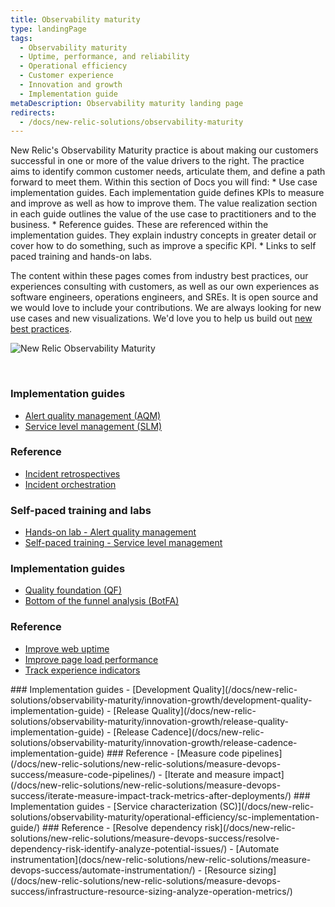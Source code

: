 ```yaml
---
title: Observability maturity
type: landingPage
tags:
  - Observability maturity
  - Uptime, performance, and reliability
  - Operational efficiency
  - Customer experience
  - Innovation and growth
  - Implementation guide
metaDescription: Observability maturity landing page
redirects:
  - /docs/new-relic-solutions/observability-maturity
---
```


<LandingPageHero>

 <HeroContent>
   New Relic's Observability Maturity practice is about making our customers successful in one or more of the value drivers to the right. The practice aims to identify common customer needs, articulate them, and define a path forward to meet them. Within this section of Docs you will find:
* Use case implementation guides. Each implementation guide defines KPIs to measure and improve as well as how to improve them. The value realization section in each guide outlines the value of the use case to practitioners and to the business.
* Reference guides. These are referenced within the implementation guides. They explain industry concepts in greater detail or cover how to  do something, such as improve a specific KPI. 
* Links to self paced training and hands-on labs.

   The content within these pages comes from industry best practices, our experiences consulting with customers, as well as our own experiences as software engineers, operations engineers, and SREs. It is open source and we would love to include your contributions. We are always looking for new use cases and new visualizations. We'd love you to help us build out [new best practices](/docs/style-guide/writing-docs/article-templates/om-implementation-guide/). 
   </HeroContent>

 ![New Relic Observability Maturity](./images/oma-v-drivers.png "New Relic Observability Maturity")
</LandingPageHero>

<br/>
   
<CollapserGroup>
<Collapser
 id="upr"
 title="Uptime, performance & reliability">

### Implementation guides

- [Alert quality management (AQM)](/docs/new-relic-solutions/observability-maturity/uptime-performance-reliability/aqm-implementation-guide/)
- [Service level management (SLM)](/docs/new-relic-solutions/observability-maturity/uptime-performance-reliability/slm-implementation-guide/)

### Reference
- [Incident retrospectives](/docs/new-relic-solutions/new-relic-solutions/measure-devops-success/incident-learning-retrospectives/)
- [Incident orchestration](/docs/new-relic-solutions/new-relic-solutions/measure-devops-success/incident-orchestration-align-teams-tools-processes/)

### Self-paced training and labs
- [Hands-on lab - Alert quality management](https://learn.newrelic.com/hands-on-lab-alert-quality-management)
- [Self-paced training - Service level management](https://learn.newrelic.com/self-paced-service-level-management)
</Collapser>

<Collapser
 id="cx"
 title="Customer experience">
### Implementation guides
- [Quality foundation (QF)](/docs/new-relic-solutions/observability-maturity/customer-experience/quality-foundation-implementation-guide)
- [Bottom of the funnel analysis (BotFA)](/docs/new-relic-solutions/observability-maturity/customer-experience/bofta-implementation-guide)
### Reference
- [Improve web uptime](/docs/new-relic-solutions/observability-maturity/customer-experience/cx-improve-web-uptime)
- [Improve page load performance](/docs/new-relic-solutions/observability-maturity/customer-experience/cx-improve-page-load)
- [Track experience indicators](/docs/new-relic-solutions/new-relic-solutions/measure-devops-success/customer-experience-improvement-track-experience-indicators/)
</Collapser>
<Collapser
id="innov-growth"
title="Innovation & growth">
### Implementation guides
- [Development Quality](/docs/new-relic-solutions/observability-maturity/innovation-growth/development-quality-implementation-guide)
- [Release Quality](/docs/new-relic-solutions/observability-maturity/innovation-growth/release-quality-implementation-guide)
- [Release Cadence](/docs/new-relic-solutions/observability-maturity/innovation-growth/release-cadence-implementation-guide)
### Reference
- [Measure code pipelines](/docs/new-relic-solutions/new-relic-solutions/measure-devops-success/measure-code-pipelines/)
- [Iterate and measure impact](/docs/new-relic-solutions/new-relic-solutions/measure-devops-success/iterate-measure-impact-track-metrics-after-deployments/)
</Collapser>
<Collapser
id="op-eff"
title="Operational efficiency">
### Implementation guides
- [Service characterization (SC)](/docs/new-relic-solutions/observability-maturity/operational-efficiency/sc-implementation-guide/)
### Reference
- [Resolve dependency risk](/docs/new-relic-solutions/new-relic-solutions/measure-devops-success/resolve-dependency-risk-identify-analyze-potential-issues/)
- [Automate instrumentation](docs/new-relic-solutions/new-relic-solutions/measure-devops-success/automate-instrumentation/)
- [Resource sizing](/docs/new-relic-solutions/new-relic-solutions/measure-devops-success/infrastructure-resource-sizing-analyze-operation-metrics/)
</Collapser>
</CollapserGroup>
